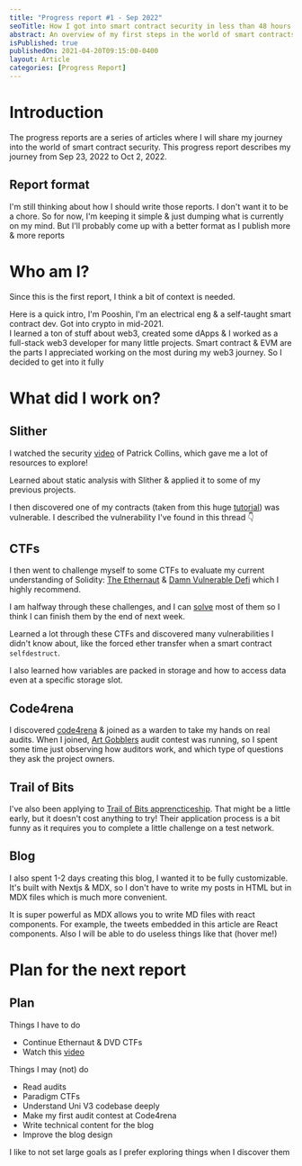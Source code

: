 ```yaml
---
title: "Progress report #1 - Sep 2022"
seoTitle: How I got into smart contract security in less than 48 hours
abstract: An overview of my first steps in the world of smart contracts security
isPublished: true
publishedOn: 2021-04-20T09:15:00-0400
layout: Article
categories: [Progress Report]
---
```


# Introduction

The progress reports are a series of articles where I will share my journey into the world of smart contract security.
This progress report describes my journey from Sep 23, 2022 to Oct 2, 2022.

## Report format

I'm still thinking about how I should write those reports. I don't want it to be a chore. So for now, I'm keeping it simple & just dumping what is currently on my mind. But I'll probably come up with a better format as I publish more & more reports


# Who am I?

Since this is the first report, I think a bit of context is needed.

Here is a quick intro, I'm Pooshin, I'm an electrical eng & a self-taught smart contract dev. Got into crypto in mid-2021.<br/>
I learned a ton of stuff about web3, created some dApps & I worked as a full-stack web3 developer for many little projects. 
Smart contract & EVM are the parts I appreciated working on the most during my web3 journey. So I decided to get into it fully

<StaticTweet id="1573276957986488321" />

# What did I work on?

## Slither

I watched the security [video](https://www.youtube.com/embed/TmZ8gH-toX0) of Patrick Collins, which gave me a lot of resources to explore!

Learned about static analysis with Slither & applied it to some of my previous projects.

I then discovered one of my contracts (taken from this huge [tutorial](https://www.youtube.com/watch?v=GKJBEEXUha0)) was vulnerable.
I described the vulnerability I've found in this thread 👇
<StaticTweet id="1573638900660191232" />

## CTFs

I then went to challenge myself to some CTFs to evaluate my current understanding of Solidity: [The Ethernaut](https://ethernaut.openzeppelin.com/) & [Damn Vulnerable Defi](https://www.damnvulnerabledefi.xyz/) which I highly recommend.

I am halfway through these challenges, and I can [solve](https://www.github.com/shinpooo) most of them so I think I can finish them by the end of next week.

Learned a lot through these CTFs and discovered many vulnerabilities I didn't know about, like the forced ether transfer when a smart contract `selfdestruct`.

I also learned how variables are packed in storage and how to access data even at a specific storage slot.


## Code4rena 

I discovered [code4rena](https://twitter.com/code4rena) & joined as a warden to take my hands on real audits. When I joined, [Art Gobblers](https://twitter.com/artgobblers) audit contest was running, so I spent some time just observing how auditors work, and which type of questions they ask the project owners. 

## Trail of Bits

I've also been applying to [Trail of Bits apprencticeship](the-road-to-the-apprenticeship). That might be a little early, but it doesn't cost anything to try! Their application process is a bit funny as it requires you to complete a little challenge on a test network.

## Blog

I also spent 1-2 days creating this blog, I wanted it to be fully customizable. It's built with Nextjs & MDX, so I don't have to write my posts in HTML but in MDX files which is much more convenient. 

It is super powerful as MDX allows you to write MD files with react components. For example, the tweets embedded in this article are React components. <Boop rotation={3600} timing={1000}>Also I will be able to do useless things like that (hover me!)</Boop>




# Plan for the next report

## Plan

Things I have to do
- Continue Ethernaut & DVD CTFs
- Watch this [video](https://www.youtube.com/watch?v=QfFjUMPtsM0) 

Things I may (not) do
- Read audits
- Paradigm CTFs
- Understand Uni V3 codebase deeply
- Make my first audit contest at Code4rena
- Write technical content for the blog
- Improve the blog design

I like to not set large goals as I prefer exploring things when I discover them


